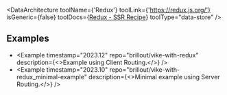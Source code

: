 
<DataArchitecture
  toolName={'Redux'}
  toolLink={'https://redux.js.org/'}
  isGeneric={false}
  toolDocs={<a href="https://redux.js.org/recipes/server-rendering">Redux - SSR Recipe</a>}
  toolType="data-store"
/>

## Examples

- <Example timestamp="2023.12" repo="brillout/vike-with-redux" description={<>Example using <Link href="/client-routing">Client Routing</Link>.</>} />
- <Example timestamp="2023.10" repo="brillout/vike-with-redux_minimal-example" description={<>Minimal example using <Link href="/server-routing">Server Routing</Link>.</>} />
